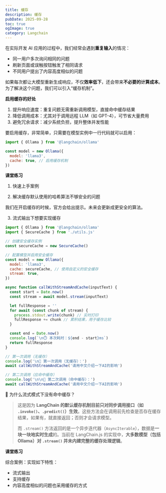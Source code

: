 ```yaml
---
title: 缓存
description: 缓存
pubDate: 2025-09-28
toc: true
ogImage: true
category: Langchain
---
```


在实际开发 AI 应用的过程中，我们经常会遇到**重复输入**的情况：

- 同一用户多次询问相同的问题
- 刷新页面或误触按钮触发了相同请求
- 不同用户提出了内容高度相似的问题

如果每次都让大模型重新生成响应，不仅**效率低下**，还会带来**不必要的计算成本**。为了解决这个问题，我们可以引入“缓存机制”。

**启用缓存的好处**

1. 提升响应速度：重复问题无需重新调用模型，直接命中缓存结果
2. 降低调用成本：尤其对于调用远程 LLM（如 GPT-4），可节省大量费用
3. 避免冗余请求：减少系统负担，提升整体并发性能

要启用缓存，非常简单，只需要在模型实例中一行代码就可以启用：

```js
import { Ollama } from '@langchain/ollama'

const model = new Ollama({
  model: 'llama3',
  cache: true, // 启用缓存机制
})
```

**课堂练习**

1. 快速上手案例

2. 解决缓存默认使用的哈希算法不够安全的问题

我们在开启缓存的时候，官方会给出提示。未来会更新成更安全的算法。

3. 流式输出下想要实现缓存

```js
import { Ollama } from '@langchain/ollama'
import { SecureCache } from './utils.js'

// 创建安全缓存实例
const secureCache = new SecureCache()

// 配置模型并启用安全缓存
const model = new Ollama({
  model: 'llama3',
  cache: secureCache, // 使用自定义的安全缓存
  stream: true,
})

async function callWithStreamAndCache(inputText) {
  const start = Date.now()
  const stream = await model.stream(inputText)

  let fullResponse = ''
  for await (const chunk of stream) {
    process.stdout.write(chunk) // 实时打印
    fullResponse += chunk // 累积结果，用于缓存比较
  }

  const end = Date.now()
  console.log(`\n⏱️ 本次耗时：${end - start}ms`)
  return fullResponse
}

// 第一次调用（无缓存）
console.log('\n🎯 第一次调用（无缓存）：')
await callWithStreamAndCache('请用中文介绍一下AI的影响')

// 第二次调用（应命中缓存）
console.log('\n\n🎯 第二次调用（命中缓存）：')
await callWithStreamAndCache('请用中文介绍一下AI的影响')
```

🤔 为什么流式模式下没有命中缓存？

> 这是因为 **LangChain 的默认缓存机制目前只对同步调用接口（如 `.invoke()`、`.predict()`）生效**。这些方法会在调用前先检查是否存在缓存结果，如果有，就直接返回；否则才会请求模型。
>
> 而 `.stream()` 方法返回的是一个异步迭代器（`AsyncIterable`），数据是**一块一块地实时生成**的。当前在 LangChain.js 的实现中，**大多数模型（包括 Ollama）对 `.stream()` 并未内建完整的缓存处理逻辑**。

**课堂练习**

综合案例：实现如下特性：

- 流式输出
- 支持缓存
- 内容高度相似的问题也采用缓存的方式
